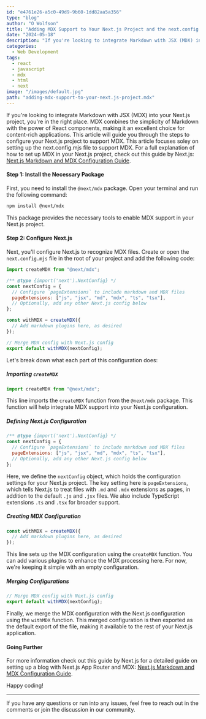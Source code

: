 ```yaml
---
id: "e4761e26-a5c0-49d9-9b60-1dd82aa5a356"
type: "blog"
author: "O Wolfson"
title: "Adding MDX Support to Your Next.js Project and the next.config.mjs File"
date: "2024-05-18"
description: "If you're looking to integrate Markdown with JSX (MDX) into your Next.js project, you're in the right place. "
categories:
  - Web Development
tags:
  - react
  - javascript
  - mdx
  - html
  - next
image: "/images/default.jpg"
path: "adding-mdx-support-to-your-next.js-project.mdx"
---
```


If you're looking to integrate Markdown with JSX (MDX) into your Next.js project, you're in the right place. MDX combines the simplicity of Markdown with the power of React components, making it an excellent choice for content-rich applications. This article will guide you through the steps to configure your Next.js project to support MDX. This article focuses soley on setting up the next.config.mjs file to support MDX. For a full explanation of how to set up MDX in your Next.js project, check out this guide by Next.js: [Next.js Markdown and MDX Configuration Guide](https://nextjs.org/docs/app/building-your-application/configuring/mdx).

#### Step 1: Install the Necessary Package

First, you need to install the `@next/mdx` package. Open your terminal and run the following command:

```bash
npm install @next/mdx
```

This package provides the necessary tools to enable MDX support in your Next.js project.

#### Step 2: Configure Next.js

Next, you'll configure Next.js to recognize MDX files. Create or open the `next.config.mjs` file in the root of your project and add the following code:

```javascript
import createMDX from "@next/mdx";

/** @type {import('next').NextConfig} */
const nextConfig = {
  // Configure `pageExtensions` to include markdown and MDX files
  pageExtensions: ["js", "jsx", "md", "mdx", "ts", "tsx"],
  // Optionally, add any other Next.js config below
};

const withMDX = createMDX({
  // Add markdown plugins here, as desired
});

// Merge MDX config with Next.js config
export default withMDX(nextConfig);
```

Let's break down what each part of this configuration does:

##### Importing `createMDX`

```javascript
import createMDX from "@next/mdx";
```

This line imports the `createMDX` function from the `@next/mdx` package. This function will help integrate MDX support into your Next.js configuration.

##### Defining Next.js Configuration

```javascript
/** @type {import('next').NextConfig} */
const nextConfig = {
  // Configure `pageExtensions` to include markdown and MDX files
  pageExtensions: ["js", "jsx", "md", "mdx", "ts", "tsx"],
  // Optionally, add any other Next.js config below
};
```

Here, we define the `nextConfig` object, which holds the configuration settings for your Next.js project. The key setting here is `pageExtensions`, which tells Next.js to treat files with `.md` and `.mdx` extensions as pages, in addition to the default `.js` and `.jsx` files. We also include TypeScript extensions `.ts` and `.tsx` for broader support.

##### Creating MDX Configuration

```javascript
const withMDX = createMDX({
  // Add markdown plugins here, as desired
});
```

This line sets up the MDX configuration using the `createMDX` function. You can add various plugins to enhance the MDX processing here. For now, we're keeping it simple with an empty configuration.

##### Merging Configurations

```javascript
// Merge MDX config with Next.js config
export default withMDX(nextConfig);
```

Finally, we merge the MDX configuration with the Next.js configuration using the `withMDX` function. This merged configuration is then exported as the default export of the file, making it available to the rest of your Next.js application.

#### Going Further

For more information check out this guide by Next.js for a detailed guide on setting up a blog with Next.js App Router and MDX: [Next.js Markdown and MDX Configuration Guide](https://nextjs.org/docs/app/building-your-application/configuring/mdx).

Happy coding!

---

If you have any questions or run into any issues, feel free to reach out in the comments or join the discussion in our community.
